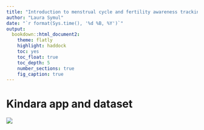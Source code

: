 ```yaml
---
title: "Introduction to menstrual cycle and fertility awareness tracking app Kindara"
author: "Laura Symul"
date: "`r format(Sys.time(), '%d %B, %Y')`"
output: 
  bookdown::html_document2: 
    theme: flatly
    highlight: haddock
    toc: yes
    toc_float: true
    toc_depth: 5
    number_sections: true
    fig_caption: true
---
```




# Kindara app and dataset

![](../Figures Tables Media/Media/kindara_screen.PNG)



